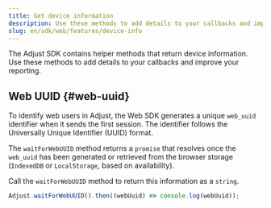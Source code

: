 ```yaml
---
title: Get device information
description: Use these methods to add details to your callbacks and improve your reporting.
slug: en/sdk/web/features/device-info
---
```


The Adjust SDK contains helper methods that return device information. Use these methods to add details to your callbacks and improve your reporting.

## Web UUID {#web-uuid}

<MinorVersion
   changed="5.7.0"
   link="https://github.com/adjust/web_sdk/releases/tag/v5.7.0"
/>

To identify web users in Adjust, the Web SDK generates a unique `web_uuid` identifier when it sends the first session. The identifier follows the Universally Unique Identifier (UUID) format.

The `waitForWebUUID` method returns a `promise` that resolves once the `web_uuid` has been generated or retrieved from the browser storage (`IndexedDB` or `LocalStorage`, based on availability).

Call the `waitForWebUUID` method to return this information as a `string`.

```js
Adjust.waitForWebUUID().then((webUuid) => console.log(webUuid));
```
